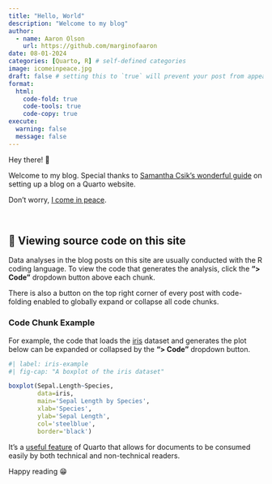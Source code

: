 ```yaml
---
title: "Hello, World"
description: "Welcome to my blog"
author:
  - name: Aaron Olson
    url: https://github.com/marginofaaron
date: 08-01-2024
categories: [Quarto, R] # self-defined categories
image: icomeinpeace.jpg
draft: false # setting this to `true` will prevent your post from appearing on your listing page until you're ready!
format:
  html:
    code-fold: true
    code-tools: true
    code-copy: true
execute:
  warning: false
  message: false
---
```


Hey there! 👋

Welcome to my blog. Special thanks to [Samantha Csik's wonderful guide](https://samanthacsik.github.io/posts/2022-10-24-quarto-blogs/) on setting up a blog on a Quarto website.

Don't worry, [I come in peace](https://www.youtube.com/watch?v=atUUjSLMSiM).

</br>

## 🔎 Viewing source code on this site

Data analyses in the blog posts on this site are usually conducted with the R coding language. To view the code that generates the analysis, click the **"\> Code"** dropdown button above each chunk.

There is also a button on the top right corner of every post with code-folding enabled to globally expand or collapse all code chunks.

### Code Chunk Example

For example, the code that loads the [iris](https://www.statology.org/iris-dataset-r/) dataset and generates the plot below can be expanded or collapsed by the **"\> Code"** dropdown button.

```r
#| label: iris-example
#| fig-cap: "A boxplot of the iris dataset"

boxplot(Sepal.Length~Species,
        data=iris,
        main='Sepal Length by Species',
        xlab='Species',
        ylab='Sepal Length',
        col='steelblue',
        border='black')


```

It's a [useful feature](https://quarto.org/docs/output-formats/html-code.html) of Quarto that allows for documents to be consumed easily by both technical and non-technical readers.

Happy reading 😁

